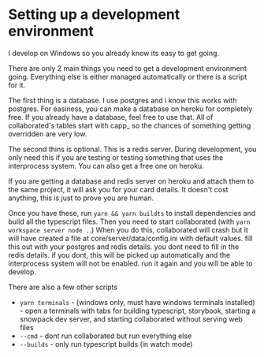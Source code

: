 
<Meta title="Developers/Contributors/Development Environment"/>

# Setting up a development environment
I develop on Windows so you already know its easy to get going.

There are only 2 main things you need to get a development environment going. Everything else is either managed automatically or there is a script for it.

The first thing is a database. I use postgres and i know this works with postgres. For easiness, you can make a database on heroku for completely free. If you already have a database, feel free to use that. All of collaborated's tables start with capp_ so the chances of something getting overridden are very low.

The second thins is optional. This is a redis server. During development, you only need this if you are testing or testing something that uses the interprocess system. You can also get a free one on heroku.

If you are getting a database and redis server on heroku and attach them to the same project, it will ask you for your card details. It doesn't cost anything, this is just to prove you are human.

Once you have these, run `yarn && yarn buildts` to install dependencies and build all the typescript files.
Then you need to start collaborated (with `yarn workspace server node .`.)
When you do this, collaborated will crash but it will have created a file at core/server/data/config.ini with default values. fill this out with your postgres and redis details. you dont need to fill in the redis details. if you dont, this will be picked up automatically and the interprocess system will not be enabled.
run it again and you will be able to develop.

There are also a few other scripts
 - `yarn terminals` - (windows only, must have windows terminals installed) - open a terminals with tabs for building typescript, storybook, starting a snowpack dev server, and starting collaborated without serving web files
  - `--cmd` - dont run collaborated but run everything else
  - `--builds` - only run typescript builds (in watch mode)
